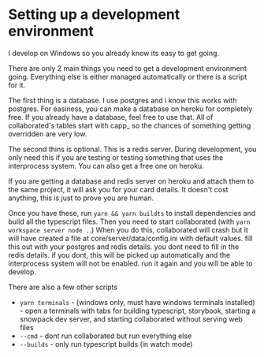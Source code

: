 
<Meta title="Developers/Contributors/Development Environment"/>

# Setting up a development environment
I develop on Windows so you already know its easy to get going.

There are only 2 main things you need to get a development environment going. Everything else is either managed automatically or there is a script for it.

The first thing is a database. I use postgres and i know this works with postgres. For easiness, you can make a database on heroku for completely free. If you already have a database, feel free to use that. All of collaborated's tables start with capp_ so the chances of something getting overridden are very low.

The second thins is optional. This is a redis server. During development, you only need this if you are testing or testing something that uses the interprocess system. You can also get a free one on heroku.

If you are getting a database and redis server on heroku and attach them to the same project, it will ask you for your card details. It doesn't cost anything, this is just to prove you are human.

Once you have these, run `yarn && yarn buildts` to install dependencies and build all the typescript files.
Then you need to start collaborated (with `yarn workspace server node .`.)
When you do this, collaborated will crash but it will have created a file at core/server/data/config.ini with default values. fill this out with your postgres and redis details. you dont need to fill in the redis details. if you dont, this will be picked up automatically and the interprocess system will not be enabled.
run it again and you will be able to develop.

There are also a few other scripts
 - `yarn terminals` - (windows only, must have windows terminals installed) - open a terminals with tabs for building typescript, storybook, starting a snowpack dev server, and starting collaborated without serving web files
  - `--cmd` - dont run collaborated but run everything else
  - `--builds` - only run typescript builds (in watch mode)
